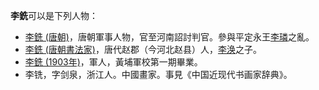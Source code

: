 '''李銑'''可以是下列人物：
* [[李銑_(唐朝)|李銑 (唐朝)]]，唐朝軍事人物，官至河南詔討判官。參與平定永王[[李璘|李璘]]之亂。
* [[李銑_(唐朝書法家)|李銑 (唐朝書法家)]]，唐代赵郡（今河北赵县）人，[[李涣|李涣]]之子。
* [[李銑_(1903年)|李銑 (1903年)]]，軍人，黃埔軍校第一期畢業。
* 李铣，字剑泉，浙江人。中國畫家。事見《中国近现代书画家辞典》。

{{disambig|X铣|cat=二字李姓人名消歧义}}